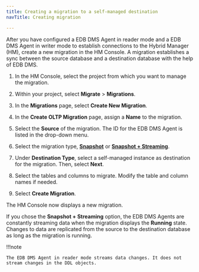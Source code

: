 ```yaml
---
title: Creating a migration to a self-managed destination
navTitle: Creating migration

---
```


After you have configured a EDB DMS Agent in reader mode and a EDB DMS Agent in writer mode to establish connections to the Hybrid Manager (HM), create a new migration in the HM Console. A migration establishes a sync between the source database and a destination database with the help of EDB DMS.

1.  In the HM Console, select the project from which you want to manage the migration.

2.  Within your project, select **Migrate** > **Migrations**. 

3.  In the **Migrations** page, select **Create New Migration**. 

4.  In the **Create OLTP Migration** page, assign a **Name** to the migration. 

5.  Select the **Source** of the migration. The ID for the EDB DMS Agent is listed in the drop-down menu.

6.  Select the migration type, [**Snapshot**](/edb-postgres-ai/latest/hybrid-manager/using_hybrid_manager/migration/terminology/#snapshot-migration) or [**Snapshot + Streaming**](/edb-postgres-ai/latest/hybrid-manager/using_hybrid_manager/migration/terminology/#snapshot--streaming-migration).

7.  Under **Destination Type**, select a self-managed instance as destination for the migration. Then, select **Next**.

8.  Select the tables and columns to migrate. Modify the table and column names if needed.

9.  Select **Create Migration**.

The HM Console now displays a new migration.

If you chose the **Snapshot + Streaming** option, the EDB DMS Agents are constantly streaming data when the migration displays the **Running** state. Changes to data are replicated from the source to the destination database as long as the migration is running. 

!!!note

    The EDB DMS Agent in reader mode streams data changes. It does not stream changes in the DDL objects.
